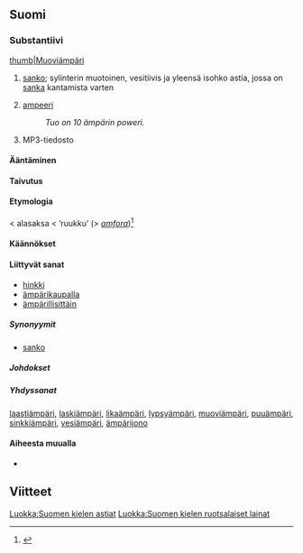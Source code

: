 ==Suomi==
===Substantiivi===
{{fi-subs|6}}
[[Kuva:Bucket.agr.jpg|thumb|Muoviämpäri]]
#[[sanko]]; sylinterin muotoinen, vesitiivis ja yleensä isohko astia, jossa on [[sanka]] kantamista varten
#{{yhteys|slangia|k=fi}} [[ampeeri]]
#:''Tuo on 10 ämpärin poweri.''
#{{yhteys|slangia|k=fi}} MP3-tiedosto

====Ääntäminen====
{{fi-äänt}}

====Taivutus====
{{fi-subs-paperi|ämpär|ä}}

====Etymologia====
{{ety|fi|sv|ämbar}} < alasaksa < {{ety|fi|la|amphora}} ’ruukku’ (> ''[[amfora]]'')<ref>
{{Verkkoviite 
| Tekijä = Kirsti Aapala
| Nimeke = Ämpäri ja amfora
| Osoite = https://www.kotus.fi/nyt/kysymyksia_ja_vastauksia/sanojen_alkuperasta/ampari_ja_amfora
| Selite = 
| Ajankohta = (päiväämätön)
| Julkaisija = 
| Julkaisu = Kysymyksiä ja vastauksia sanojen alkuperästä
| Viitattu = 20.12.2019
| Kieli = }}</ref>

====Käännökset====
{{kohta|1|sanko|
*azeri: {{käännös|az|vedrə}}
*englanti: [[bucket]], {{käännös|en|pail}}
*espanja: [[cubo]]
*esperanto: [[sitelo]]
*hollanti: [[emmer]]
*inarinsaame: [[eebir]]
*koltansaame: [[skääll]]
*krimintataari: [[qopqa]]
*kurdi: [[setil]]
*liivi: [[paņ]]
*norja (nynorsk): {{käännös|nn|bøtte|suku=f}}
*puola: [[wiadro]]
*ranska: [[seau]] {{m}}
*ruotsi: [[hink]], [[ämbar]], [[spann]]
*saksa: [[Kübel]] {{m}}, [[Eimer]] {{m}}
*tanska: [[spand]]
*tšekki: [[vědro]], [[kbelík]], [[kýbl]]
*turkki: {{käännös|tr|kova}}
*ukraina: {{käännös|uk|відро|suku=n}}
*unkari: [[vödör]]
*uzbekki: {{käännös|uz|chelak}}
*valkovenäjä: {{käännös|be|вядро|suku=n}}
*venäjä: [[ведро]]
*viro: [[ämber]], [[pang]]
|loppu}}

====Liittyvät sanat====
*[[hinkki]]
*[[ämpärikaupalla]]
*[[ämpärillisittäin]]

=====Synonyymit=====
*[[sanko]]

=====Johdokset=====
{{johdokset|fi|s|ämpärillinen}}

=====Yhdyssanat=====
[[laastiämpäri]], 
[[laskiämpäri]], 
[[likaämpäri]], 
[[lypsyämpäri]], 
[[muoviämpäri]], 
[[puuämpäri]], 
[[sinkkiämpäri]], 
[[vesiämpäri]],
[[ämpärijono]]

====Aiheesta muualla====
*{{muualla-ks}}

==Viitteet==
{{viitteet}}

[[Luokka:Suomen kielen astiat]]
[[Luokka:Suomen kielen ruotsalaiset lainat]]
